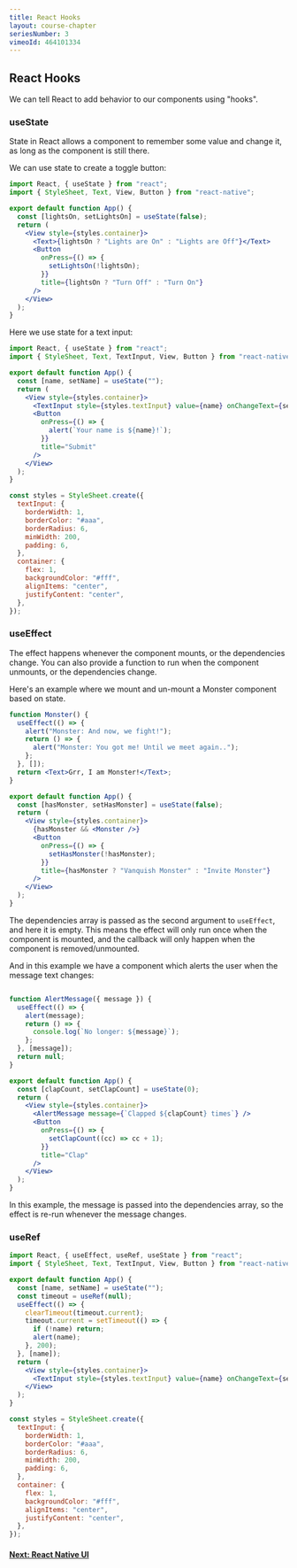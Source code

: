 ```yaml
---
title: React Hooks
layout: course-chapter
seriesNumber: 3
vimeoId: 464101334
---
```


## React Hooks

We can tell React to add behavior to our components using "hooks".

### useState

State in React allows a component to remember some value and change it, as long as the component is still there.

We can use state to create a toggle button:

```jsx
import React, { useState } from "react";
import { StyleSheet, Text, View, Button } from "react-native";

export default function App() {
  const [lightsOn, setLightsOn] = useState(false);
  return (
    <View style={styles.container}>
      <Text>{lightsOn ? "Lights are On" : "Lights are Off"}</Text>
      <Button
        onPress={() => {
          setLightsOn(!lightsOn);
        }}
        title={lightsOn ? "Turn Off" : "Turn On"}
      />
    </View>
  );
}
```

Here we use state for a text input:

```jsx
import React, { useState } from "react";
import { StyleSheet, Text, TextInput, View, Button } from "react-native";

export default function App() {
  const [name, setName] = useState("");
  return (
    <View style={styles.container}>
      <TextInput style={styles.textInput} value={name} onChangeText={setName} />
      <Button
        onPress={() => {
          alert(`Your name is ${name}!`);
        }}
        title="Submit"
      />
    </View>
  );
}

const styles = StyleSheet.create({
  textInput: {
    borderWidth: 1,
    borderColor: "#aaa",
    borderRadius: 6,
    minWidth: 200,
    padding: 6,
  },
  container: {
    flex: 1,
    backgroundColor: "#fff",
    alignItems: "center",
    justifyContent: "center",
  },
});

```

### useEffect

The effect happens whenever the component mounts, or the dependencies change. You can also provide a function to run when the component unmounts, or the dependencies change.

Here's an example where we mount and un-mount a Monster component based on state.

```jsx
function Monster() {
  useEffect(() => {
    alert("Monster: And now, we fight!");
    return () => {
      alert("Monster: You got me! Until we meet again..");
    };
  }, []);
  return <Text>Grr, I am Monster!</Text>;
}

export default function App() {
  const [hasMonster, setHasMonster] = useState(false);
  return (
    <View style={styles.container}>
      {hasMonster && <Monster />}
      <Button
        onPress={() => {
          setHasMonster(!hasMonster);
        }}
        title={hasMonster ? "Vanquish Monster" : "Invite Monster"}
      />
    </View>
  );
}
```

The dependencies array is passed as the second argument to `useEffect`, and here it is empty. This means the effect will only run once when the component is mounted, and the callback will only happen when the component is removed/unmounted.

And in this example we have a component which alerts the user when the message text changes:

```jsx

function AlertMessage({ message }) {
  useEffect(() => {
    alert(message);
    return () => {
      console.log(`No longer: ${message}`);
    };
  }, [message]);
  return null;
}

export default function App() {
  const [clapCount, setClapCount] = useState(0);
  return (
    <View style={styles.container}>
      <AlertMessage message={`Clapped ${clapCount} times`} />
      <Button
        onPress={() => {
          setClapCount((cc) => cc + 1);
        }}
        title="Clap"
      />
    </View>
  );
}
```

In this example, the message is passed into the dependencies array, so the effect is re-run whenever the message changes.

### useRef

```jsx
import React, { useEffect, useRef, useState } from "react";
import { StyleSheet, Text, TextInput, View, Button } from "react-native";

export default function App() {
  const [name, setName] = useState("");
  const timeout = useRef(null);
  useEffect(() => {
    clearTimeout(timeout.current);
    timeout.current = setTimeout(() => {
      if (!name) return;
      alert(name);
    }, 200);
  }, [name]);
  return (
    <View style={styles.container}>
      <TextInput style={styles.textInput} value={name} onChangeText={setName} />
    </View>
  );
}

const styles = StyleSheet.create({
  textInput: {
    borderWidth: 1,
    borderColor: "#aaa",
    borderRadius: 6,
    minWidth: 200,
    padding: 6,
  },
  container: {
    flex: 1,
    backgroundColor: "#fff",
    alignItems: "center",
    justifyContent: "center",
  },
});
```


#### [Next: React Native UI](/react-native-ui)

<!--- © Aven LLC and Aven Contributors. Licensed under Creative Commons BY-NC-SA 4.0 https://creativecommons.org/licenses/by-nc-sa/4.0/ -->
